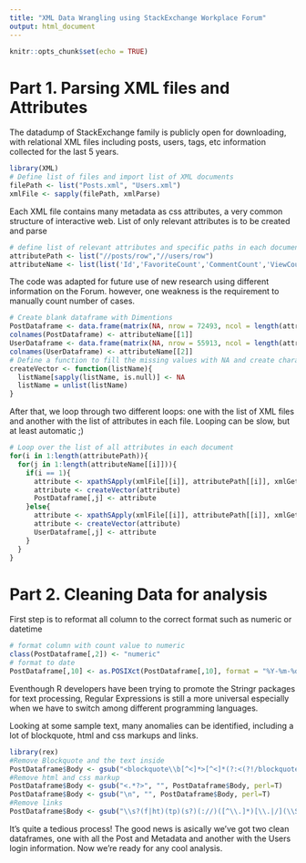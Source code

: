 ---
title: "XML Data Wrangling using StackExchange Workplace Forum"
output: html_document
---

```{r setup, include=FALSE}
knitr::opts_chunk$set(echo = TRUE)
```

# Part 1. Parsing XML files and Attributes

The datadump of StackExchange family is publicly open for downloading, with relational XML files including posts, users, tags, etc information collected for the last 5 years.

```{r parseXMLfiles, error=TRUE}
library(XML)
# Define list of files and import list of XML documents
filePath <- list("Posts.xml", "Users.xml")
xmlFile <- sapply(filePath, xmlParse)

```

Each XML file contains many metadata as css attributes, a very common structure of interactive web. List of only relevant attributes is to be created and parse

```{r parseXMLfile}
# define list of relevant attributes and specific paths in each documents
attributePath <- list("//posts/row","//users/row")
attributeName <- list(list('Id','FavoriteCount','CommentCount','ViewCount','AnswerCount','Title','Body','CreationDate','OwnerUserId','ParentId','PostTypeId'), list('Id','CreationDate','LastAccessDate'))
```

The code was adapted for future use of new research using different information on the Forum. however, one weakness is the requirement to manually count number of cases.

```{r parseAttribute}
# Create blank dataframe with Dimentions 
PostDataframe <- data.frame(matrix(NA, nrow = 72493, ncol = length(attributeName[[1]])))
colnames(PostDataframe) <- attributeName[[1]]
UserDataframe <- data.frame(matrix(NA, nrow = 55913, ncol = length(attributeName[[2]])))
colnames(UserDataframe) <- attributeName[[2]]      
# Define a function to fill the missing values with NA and create character vector
createVector <- function(listName){
  listName[sapply(listName, is.null)] <- NA
  listName = unlist(listName)
}
```

After that, we loop through two different loops: one with the list of XML files and another with the list of attributes in each file. Looping can be slow, but at least automatic ;)

```{r parseAttributeLoop, error=TRUE}
# Loop over the list of all attributes in each document 
for(i in 1:length(attributePath)){
  for(j in 1:length(attributeName[[i]])){
    if(i == 1){
      attribute <- xpathSApply(xmlFile[[i]], attributePath[[i]], xmlGetAttr, attributeName[[i]][[j]])
      attribute <- createVector(attribute)
      PostDataframe[,j] <- attribute
    }else{
      attribute <- xpathSApply(xmlFile[[i]], attributePath[[i]], xmlGetAttr, attributeName[[i]][[j]])
      attribute <- createVector(attribute)
      UserDataframe[,j] <- attribute
    }
  }
}
```

# Part 2. Cleaning Data for analysis

First step is to reformat all column to the correct format such as numeric or datetime

```{r FormatType}
# format column with count value to numeric
class(PostDataframe[,2]) <- "numeric"
# format to date
PostDataframe[,10] <- as.POSIXct(PostDataframe[,10], format = "%Y-%m-%dT%H:%M:%S", tz = "UTC")
```

Eventhough R developers have been trying to promote the Stringr packages for text processing, Regular Expressions is still a more universal especially when we have to switch among different programming languages.

Looking at some sample text, many anomalies can be identified, including a lot of blockquote, html and css markups and links. 

```{r TextClean}
library(rex)
#Remove Blockquote and the text inside
PostDataframe$Body <- gsub("<blockquote\\b[^<]*>[^<]*(?:<(?!/blockquote>)[^<]*)*</blockquote>", "", PostDataframe$Body, perl=T)
#Remove html and css markup
PostDataframe$Body <- gsub("<.*?>", "", PostDataframe$Body, perl=T)
PostDataframe$Body <- gsub("\n", "", PostDataframe$Body, perl=T)
#Remove links
PostDataframe$Body <- gsub("\\s?(f|ht)(tp)(s?)(://)([^\\.]*)[\\.|/](\\S*)", "", PostDataframe$Body, perl=T)
```

It's quite a tedious process! The good news is asically we've got two clean dataframes, one with all the Post and Metadata and another with the Users login information. Now we're ready for any cool analysis.